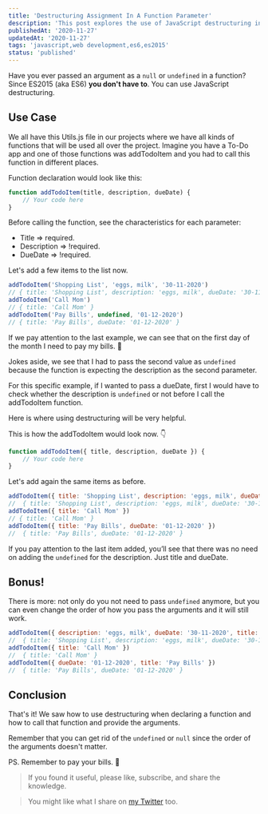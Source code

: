 ```yaml
---
title: 'Destructuring Assignment In A Function Parameter'
description: 'This post explores the use of JavaScript destructuring in function parameters, a feature introduced in ES2015 (ES6). It provides a practical example of how to use destructuring in a To-Do app to handle optional parameters, making your code cleaner and more flexible.'
publishedAt: '2020-11-27'
updatedAt: '2020-11-27'
tags: 'javascript,web development,es6,es2015'
status: 'published'
---
```


Have you ever passed an argument as a `null` or `undefined` in a function? Since ES2015 (aka ES6) **you don't have to**. You can use JavaScript destructuring.

## Use Case

We all have this Utils.js file in our projects where we have all kinds of functions that will be used all over the project. Imagine you have a To-Do app and one of those functions was addTodoItem and you had to call this function in different places.

Function declaration would look like this:

```javascript
function addTodoItem(title, description, dueDate) {
	// Your code here
}
```

Before calling the function, see the characteristics for each parameter:

- Title => required.
- Description => !required.
- DueDate => !required.

Let's add a few items to the list now.

```javascript
addTodoItem('Shopping List', 'eggs, milk', '30-11-2020')
// { title: 'Shopping List', description: 'eggs, milk', dueDate: '30-11-2020' }
addTodoItem('Call Mom')
// { title: 'Call Mom' }
addTodoItem('Pay Bills', undefined, '01-12-2020')
// { title: 'Pay Bills', dueDate: '01-12-2020' }
```

If we pay attention to the last example, we can see that on the first day of the month I need to pay my bills. 🤣

Jokes aside, we see that I had to pass the second value as `undefined` because the function is expecting the description as the second parameter.

For this specific example, if I wanted to pass a dueDate, first I would have to check whether the description is `undefined` or not before I call the addTodoItem function.

Here is where using destructuring will be very helpful.

This is how the addTodoItem would look now. 👇

```javascript
function addTodoItem({ title, description, dueDate }) {
	// Your code here
}
```

Let's add again the same items as before.

```javascript
addTodoItem({ title: 'Shopping List', description: 'eggs, milk', dueDate: '30-11-2020' })
//	{ title: 'Shopping List', description: 'eggs, milk', dueDate: '30-11-2020' }
addTodoItem({ title: 'Call Mom' })
// { title: 'Call Mom' }
addTodoItem({ title: 'Pay Bills', dueDate: '01-12-2020' })
//	{ title: 'Pay Bills', dueDate: '01-12-2020' }
```

If you pay attention to the last item added, you’ll see that there was no need on adding the `undefined` for the description. Just title and dueDate.

## Bonus!

There is more: not only do you not need to pass `undefined` anymore, but you can even change the order of how you pass the arguments and it will still work.

```javascript
addTodoItem({ description: 'eggs, milk', dueDate: '30-11-2020', title: 'Shopping List' })
//	{ title: 'Shopping List', description: 'eggs, milk', dueDate: '30-11-2020' }
addTodoItem({ title: 'Call Mom' })
//	{ title: 'Call Mom' }
addTodoItem({ dueDate: '01-12-2020', title: 'Pay Bills' })
//	{ title: 'Pay Bills', dueDate: '01-12-2020' }
```

## Conclusion

That's it! We saw how to use destructuring when declaring a function and how to call that function and provide the arguments.

Remember that you can get rid of the `undefined` or `null` since the order of the arguments doesn't matter.

PS. Remember to pay your bills. 🤣

> If you found it useful, please like, subscribe, and share the knowledge.

> You might like what I share on [my Twitter][Twitter profile] too.

[Twitter profile]: https://twitter.com/intent/user?screen_name=eligarlo
